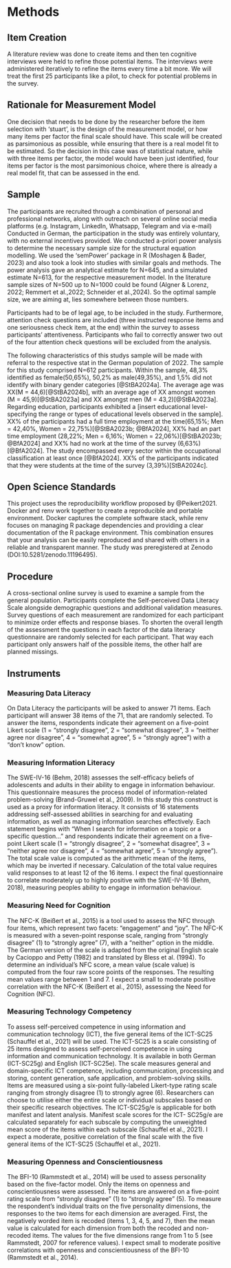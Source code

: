 # Methods

## Item Creation  
A literature review was done to create items and then ten cognitive interviews were held to refine those potential items. The interviews were administered iteratively to refine the items every time a bit more. We will treat the first 25 participants like a pilot, to check for potential problems in the survey.

## Rationale for Measurement Model
One decision that needs to be done by the researcher before the item selection with 'stuart', is the design of the measurement model, or how many items per factor the final scale should have.
This scale will be created as parsimonious as possible, while ensuring that there is a real model fit to be estimated. So the decision in this case was of statistical nature, while with three items per factor, the model would have been just identified, four items per factor is the most parsimonious choice, where there is already a real model fit, that can be assessed in the end.

## Sample 

The participants are recruited through a combination of personal and professional networks, along with outreach on several online social media platforms (e.g. Instagram, LinkedIn, Whatsapp, Telegram and via e-mail) Conducted in German, the participation in the study was entirely voluntary, with no external incentives provided. We conducted a-priori power analysis to determine the necessary sample size for the structural equation modelling. We used the ‘semPower’ package in R (Moshagen & Bader, 2023) and also took a look into studies with similar goals and methods. The power analysis gave an analytical estimate for N=645, and a simulated estimate N=613, for the respective measurement model. In the literature sample sizes of N=500 up to N=1000 could be found (Algner & Lorenz, 2022; Remmert et al.,2022; Schneider et al.,2024). So the optimal sample size, we are aiming at, lies somewhere between those numbers.

Participants had to be of legal age, to be included in the study. Furthermore, attention check questions are included (three instructed response items and one seriousness check item, at the end) within the survey to assess participants' attentiveness. Participants who fail to correctly answer two out of the four attention check questions will be excluded from the analysis.

The following characteristics of this studys sample will be made with referral to the respective stat in the German population of 2022.
The sample for this study comprised N=612 participants. Within the sample, 48,3% identified as female(50,65%), 50,2% as male(49,35%), and 1,5% did not identify with binary gender categories [@StBA2024a]. The average age was XX(M = 44,6)[@StBA2024b], with an average age of XX amongst women (M = 45,9)[@StBA2023a] and XX amongst men (M = 43,2)[@StBA2023a]. Regarding education, participants exhibited a [insert educational level- specifying the range or types of educational levels observed in the sample]. XX% of the participants had a full time employment at the time(65,15%; Men = 42,40%, Women = 22,75%)[@StBA2023b; @BfA2024], XX% had an part time employment (28,22%; Men = 6,16%; Women = 22,06%)[@StBA2023b; @BfA2024] and XX% had no work at the time of the survey (6,63%)[@BfA2024]. The study encompassed every sector within the occupational classification at least once [@BfA2024]. XX% of the participants indicated that they were students at the time of the survey (3,39%)[StBA2024c].

## Open Science Standards 
This project uses the reproducibility workflow proposed by @Peikert2021. Docker and renv work together to create a reproducible and portable environment. Docker captures the complete software stack, while renv focuses on
managing R package dependencies and providing a clear documentation of the R
package environment. This combination ensures that your analysis can be easily
reproduced and shared with others in a reliable and transparent manner.
The study was preregistered at Zenodo (DOI:10.5281/zenodo.11196495).

## Procedure
A cross-sectional online survey is used to examine a sample from the general population. Participants complete the Self-perceived Data Literacy Scale alongside demographic questions and additional validation measures. Survey questions of each measurement are randomized for each participant to minimize order effects and response biases. To shorten the overall length of the assessment the questions in each factor of the data literacy questionnaire are randomly selected for each participant. That way each participant only answers half of the possible items, the other half are planned missings. 

## Instruments  
### Measuring Data Literacy
On Data Literacy the participants will be asked to answer 71
items. Each participant will answer 38 items of the 71, that are randomly selected.
To answer the items, respondents indicate their agreement on a five-point Likert
scale (1 = "strongly disagree", 2 = "somewhat disagree", 3 = "neither agree nor
disagree", 4 = "somewhat agree", 5 = "strongly agree”) with a “don’t know”
option.

### Measuring Information Literacy
The SWE-IV-16 (Behm, 2018) assesses the self-efficacy beliefs
of adolescents and adults in their ability to engage in information behaviour. This
questionnaire measures the process model of information-related problem-solving
(Brand-Gruwel et al., 2009). In this study this construct is used as a proxy for information literacy.
It consists of 16 statements addressing self-assessed
abilities in searching for and evaluating information, as well as managing
information searches effectively. Each statement begins with "When I search for
information on a topic or a specific question..." and respondents indicate their
agreement on a five-point Likert scale (1 = "strongly disagree", 2 = "somewhat
disagree", 3 = "neither agree nor disagree", 4 = "somewhat agree", 5 = "strongly
agree”). The total scale value is computed as the arithmetic
mean of the items, which may be inverted if necessary. Calculation of the total value
requires valid responses to at least 12 of the 16 items. I expect the final questionnaire to correlate moderately up to highly positive with the SWE-IV-16 (Behm, 2018), measuring peoples ability to engage in information behaviour.

### Measuring Need for Cognition
The NFC-K (Beißert et al., 2015) is a tool used to assess the
NFC through four items, which represent two facets: "engagement" and “joy". The
NFC-K is measured with a seven-point response scale, ranging from "strongly
disagree" (1) to "strongly agree" (7), with a "neither" option in the middle. The
German version of the scale is adapted from the original English scale by Cacioppo
and Petty (1982) and translated by Bless et al. (1994). To determine an individual's NFC score, a mean value
(scale value) is computed from the four raw score points of the responses. The
resulting mean values range between 1 and 7. I expect a small to moderate positive correlation with the NFC-K (Beißert et al., 2015), assessing the Need for Cognition (NFC).

### Measuring Technology Competency
To assess self-perceived competence in using information and
communication technology (ICT), the five general items of the ICT-SC25 (Schauffel
et al., 2021) will be used. The ICT-SC25 is a scale consisting of 25 items designed to
assess self-perceived competence in using information and communication
technology. It is available in both German (ICT-SC25g) and English (ICT-SC25e). The
scale measures general and domain-specific ICT competence, including
communication, processing and storing, content generation, safe application, and
problem-solving skills. Items are measured using a six-point fully-labeled Likert-type
rating scale ranging from strongly disagree (1) to strongly agree (6). Researchers can choose to 
utilise either the entire scale or individual subscales based on their specific research objectives. The ICT-SC25g/e
is applicable for both manifest and latent analysis. Manifest scale scores for the ICT-
SC25g/e are calculated separately for each subscale by computing the unweighted
mean score of the items within each subscale (Schauffel et al., 2021). I expect a moderate, positive correlation of the final scale with the five general items of the ICT-SC25 (Schauffel et al., 2021).

### Measuring Openness and Conscientiousness
The BFI-10 (Rammstedt et al., 2014) will be used to assess
personality based on the five-factor model. Only the items on openness and
conscientiousness were assessed.
The items are answered on a five-point rating scale from "strongly disagree" (1) to
"strongly agree" (5). To measure the respondent's individual traits on the five
personality dimensions, the responses to the two items for each dimension are
averaged. First, the negatively worded item is recoded (items 1, 3, 4, 5, and 7), then
the mean value is calculated for each dimension from both the recoded and non-
recoded items. The values for the five dimensions range from 1 to 5 (see
Rammstedt, 2007 for reference values). I expect small to moderate positive correlations with openness and conscientiousness of the BFI-10 (Rammstedt et al., 2014). 






